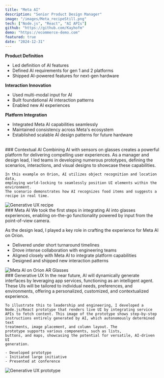 ```yaml
---
title: "Meta AI"
description: "Senior Product Design Manager"
image: "/images/Meta_recipeStill.png"
tech: ["Node.js", "React", "AI APIs"]
github: "https://github.com/Kayhofm"
demo: "https://ecommerce-demo.com"
featured: true
date: "2024-12-31"
---
```


<strong>Product Definition</strong><br />
- Led definition of AI features
- Defined AI requirements for gen 1 and 2 platforms
- Shipped AI-powered features for next-gen hardware

<strong>Interaction Innovation</strong><br />
- Used multi-modal input for AI
- Built foundational AI interaction patterns
- Enabled new AI experiences

<strong>Platform Integration</strong><br />
- Integrated Meta AI capabilities seamlessly
- Maintained consistency across Meta's ecosystem
- Established scalable AI design patterns for future hardware
<br />

<OneThirdTwoThird>
  <div>
    ### Contextual AI
    Combining AI with sensors on glasses creates a powerful platform for delivering compelling user experiences. 
    As a manager and design lead, I led teams in developing numerous prototypes, defining the scenarios, interactions, 
    and visual designs to showcase these capabilities.

    In this example on Orion, AI utilizes object recognition and location data, 
    employing world-locking to seamlessly position UI elements within the environment. 
    The scenario demonstrates how AI recognizes food items and suggests a recipe in real time.
  </div>
  <div className="col-span-2">
    <img 
      src="/images/Orion_recipe.webp" 
      alt="Generative UX recipe"
      className="w-full h-auto object-cover rounded-lg"
    />
  </div>
</OneThirdTwoThird>

<OneThirdTwoThird>
  <div>
  ### Meta AI
  We took the first steps in integrating AI into glasses experiences, 
  enabling on-the-go functionality powered by input from the point-of-view camera. 
  
  As the design lead, I played a key role in crafting the experience for Meta AI on Orion.

  - Delivered under short turnaround timelines
  - Drove intense collaboration with engineering teams
  - Aligned closely with Meta AI to integrate platform capabilities
  - Designed and shipped new interaction patterns
  </div>
  <div className="col-span-2">
    <img 
      src="/images/MetaAI02.gif" 
      alt="Meta AI on Orion AR Glasses"
      className="w-full h-auto object-cover rounded-lg"
    />
  </div>
</OneThirdTwoThird>

<OneThirdTwoThird>
  <div>
    ### Generative UX
    In the near future, AI will dynamically generate interfaces by leveraging app services, functioning as an intelligent agent.
    These UIs will be tailored to individual needs, preferences, and environments, offering a personalized, customized, and contextualized experience.

    To illustrate this to leadership and engineering, I developed a
    Node.js/React prototype that renders live UI by integrating service
    APIs to fetch content. This image of the prototype shows step-by-step
    instructions entirely generated by AI, which autonomously determined text
    treatments, image placement, and column layout. The
    prototype supports various components, such as lists,
    buttons, and maps, showcasing the potential for versatile, AI-driven UI
    generation.

    - Developed prototype
    - Initiated large initiative
    - Presented at conference
  </div>
  <div className="col-span-2">
    <img 
      src="/images/MetaGenUX.png" 
      alt="Generative UX prototype"
      className="w-full h-auto object-cover rounded-lg"
    />
  </div>
</OneThirdTwoThird>